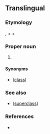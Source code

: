 ==Translingual==
{{wikipedia|Polycystine}}
{{wikispecies}}

===Etymology===
{{etyl|NL.|mul}}, {{etyl|grc|mul}} {{m|grc|πολύς||many}} + {{m|grc|κύστις||bladder}} + {{m|mul|-ina}}

===Proper noun===
{{taxoninfl}}

# {{taxon|class|subphylum|Radiozoa|including numerous minute [[marine]] species. The skeleton is composed of [[silica]], and is often very elegant in form and sculpture. Many have been found in the fossil state.}}

====Synonyms====
* {{sense|class}} {{l|mul|Polycystinea}} ([[class]])

===See also===
* {{l|mul|Polycystinia}} ([[superclass]])

===References===
* {{R:Webster 1913}}